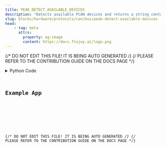 ```yaml
---
title: PEAK_DETECT_AVAILABLE_DEVICES
description: "Detects available PCAN devices and returns a string containing the device name and the channel number."
slug: blocks/hardware/protocols/can/bus/peak-detect-available-devices
head:
    - tag: meta
      attrs:
        property: og:image
        content: https://docs.flojoy.ai/logo.png
---
```


{/* DO NOT EDIT THIS FILE! IT IS BEING AUTO GENERATED */}
{/* PLEASE REFER TO THE CONTRIBUTION GUIDE ON THE DOCS PAGE */}


<DownloadStudioBanner />
<PythonDocsDisplay docstring={block_data["docstring"]} />
<details>
<summary>Python Code</summary>



<Code code={pythonCode} lang="py" wrap theme="dracula" />

[Find this Flojoy Block on GitHub](https://github.com/flojoy-ai/blocks/blob/main/blocks/HARDWARE/PROTOCOLS/CAN/BUS/PEAK_DETECT_AVAILABLE_DEVICES/PEAK_DETECT_AVAILABLE_DEVICES.py)

</details>

## Example App


<GetHelpWidget />


<AppDisplay app={app} blockName="PEAK_DETECT_AVAILABLE_DEVICES" client:visible />


<Example />

{/* DO NOT EDIT THIS FILE! IT IS BEING AUTO GENERATED */}
{/* PLEASE REFER TO THE CONTRIBUTION GUIDE ON THE DOCS PAGE */}

